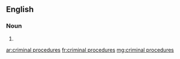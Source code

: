 ==English==

===Noun===
{{head|en|noun plural form}}

# {{plural of|criminal procedure|lang=en}}

[[ar:criminal procedures]]
[[fr:criminal procedures]]
[[mg:criminal procedures]]